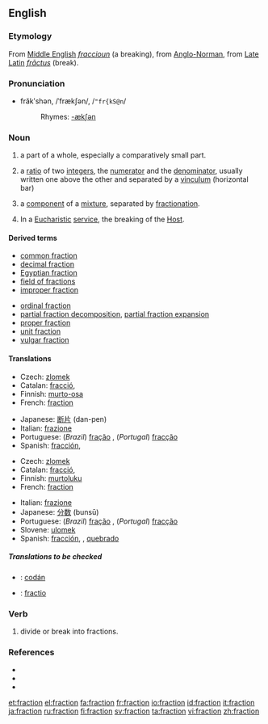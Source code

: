 ==English==

===Etymology===
From [[Middle English]] ''[[fraccioun]]'' (a breaking), from [[Anglo-Norman]], from [[Late Latin]] ''[[frāctus]]'' (break).

===Pronunciation===
*frăkʹshən, /ˈfrækʃən/, /<tt>"fr{kS@n</tt>/
*:Rhymes: [[Rhymes:English:-ækʃən|-ækʃən]]

===Noun===
{{en-noun}}

# a part of a whole, especially a comparatively small part.
# {{arithmetic}} a [[ratio]] of two [[integer]]s, the [[numerator]] and the [[denominator]], usually written one above the other and separated by a [[vinculum]] (horizontal bar) <!--[[rational number]] (a rational number can always be expressed as a fraction, but that does not make it same thing)-->
# {{chemistry}} a [[component]] of a [[mixture]], separated by [[fractionation]].
# In a [[Eucharistic]] [[service]], the breaking of the [[Host]].

====Derived terms====
{{top2}}
*[[common fraction]]
*[[decimal fraction]]
*[[Egyptian fraction]]
*[[field of fractions]]
*[[improper fraction]]
{{mid2}}
*[[ordinal fraction]]
*[[partial fraction decomposition]], [[partial fraction expansion]]
*[[proper fraction]]
*[[unit fraction]]
*[[vulgar fraction]]
{{bottom}}

====Translations====
{{trans-top|part of a whole}}
*Czech: [[zlomek]] {{m}}
*Catalan: [[fracció]], {{f}}
*Finnish: [[murto-osa]]
*French: [[fraction#French|fraction]] {{f}}
{{trans-mid}}
*Japanese: [[断片]] (dan-pen)
*Italian: [[frazione]] {{f}}
*Portuguese: (''Brazil'') [[fração]] {{f}}, (''Portugal'') [[fracção]] {{f}}
*Spanish: [[fracción]], {{f}}
{{trans-bottom}}

{{trans-top|in arithmetic}}
*Czech: [[zlomek]] {{m}}
*Catalan: [[fracció]], {{f}}
*Finnish: [[murtoluku]]
*French: [[fraction#French|fraction]] {{f}}
{{trans-mid}}
*Italian: [[frazione]] {{f}}
*Japanese: [[分数]] (bunsū)
*Portuguese: (''Brazil'') [[fração]] {{f}}, (''Portugal'') [[fracção]] {{f}}
*Slovene: [[ulomek]] {{m}}
*Spanish: [[fracción]], {{f}}, [[quebrado]] {{m}}
{{trans-bottom}}

<!--rfv-sense
{{trans-top|part of a particular society or group}}
{{trans-mid}}
{{trans-bottom}}

-->

=====Translations to be checked=====
<!--Remove this section once all of the translations below have been moved into the tables above.-->
{{checktrans}}
*{{ttbc|Irish}}: [[codán]]
*{{ttbc|Latin}}: [[fractio]]

===Verb===
{{en-verb}}

# divide or break into fractions.

===References===
* {{R:Dictionary.com|fraction}}
* {{R:American Heritage 2000|fraction}}
* {{R:WordNet 2003|fraction}}

[[et:fraction]]
[[el:fraction]]
[[fa:fraction]]
[[fr:fraction]]
[[io:fraction]]
[[id:fraction]]
[[it:fraction]]
[[ja:fraction]]
[[ru:fraction]]
[[fi:fraction]]
[[sv:fraction]]
[[ta:fraction]]
[[vi:fraction]]
[[zh:fraction]]